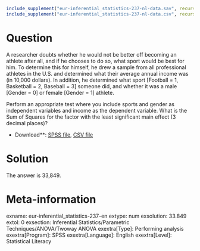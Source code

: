 ```r
include_supplement("eur-inferential_statistics-237-nl-data.sav", recursive = TRUE)
include_supplement("eur-inferential_statistics-237-nl-data.csv", recursive = TRUE)
```

Question
========
A researcher doubts whether he would not be better off becoming an athlete after all, and if he chooses to do so, what sport would be best for him. To determine this for himself, he drew a sample from all professional athletes in the U.S. and determined what their average annual income was (in 10,000 dollars). In addition, he determined what sport [Football = 1, Basketball = 2, Baseball = 3] someone did, and whether it was a male [Gender = 0] or female [Gender = 1] athlete.

Perform an appropriate test where you include sports and gender as independent variables and income as the dependent variable. What is the Sum of Squares for the factor with the least significant main effect (3 decimal places)?

* Download**: [SPSS file](eur-inferential_statistics-237-nl-data.sav), [CSV file](eur-inferential_statistics-237-nl-data.csv)


Solution
========
The answer is 33,849.

Meta-information
================
exname: eur-inferential_statistics-237-en
extype: num
exsolution: 33.849
extol: 0
exsection: Inferential Statistics/Parametric Techniques/ANOVA/Twoway ANOVA
exextra[Type]: Performing analysis
exextra[Program]: SPSS
exextra[Language]: English
exextra[Level]: Statistical Literacy
